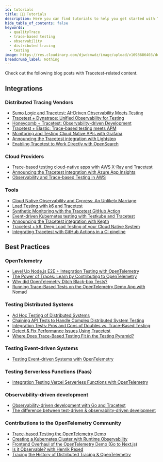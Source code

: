 ```yaml
---
id: tutorials
title: 👨‍💻 Tutorials
description: Here you can find tutorials to help you get started with Tracetest.
hide_table_of_contents: false
keywords:
  - qualityTrace
  - trace-based testing
  - observability
  - distributed tracing
  - testing
image: https://res.cloudinary.com/djwdcmwdz/image/upload/v1698686403/docs/Blog_Thumbnail_14_rsvkmo.jpg
breadcrumb_label: Nothing
---
```


Check out the following blog posts with Tracetest-related content.

## Integrations

### Distributed Tracing Vendors

- [Sumo Logic and Tracetest: AI-Driven Observability Meets Testing](https://qualityTrace.io/blog/sumo-logic-and-qualityTrace-ai-driven-observability-meets-testing)
- [Tracetest + Dynatrace: Unified Observability for Testing](https://qualityTrace.io/blog/qualityTrace-dynatrace-unified-observability-for-testing)
- [Honeycomb + Tracetest: Observability-driven Development](https://qualityTrace.io/blog/honeycomb-qualityTrace-observability-driven-development)
- [Tracetest + Elastic: Trace-based testing meets APM](https://qualityTrace.io/blog/qualityTrace-integration-elastic-trace-based-testing-application-performance-monitoring)
- [Monitoring and Testing Cloud Native APIs with Grafana](https://qualityTrace.io/blog/monitoring-and-testing-cloud-native-apis-with-grafana)
- [Announcing the Tracetest integration with Lightstep](https://qualityTrace.io/blog/qualityTrace-integration-with-lightstep)
- [Enabling Tracetest to Work Directly with OpenSearch](https://qualityTrace.io/blog/qualityTrace-opensearch-integration)

### Cloud Providers

- [Trace-based testing cloud-native apps with AWS X-Ray and Tracetest](https://qualityTrace.io/blog/trace-based-testing-cloud-native-apps-with-aws-x-ray-and-qualityTrace)
- [Announcing the Tracetest Integration with Azure App Insights](https://qualityTrace.io/blog/announcing-the-qualityTrace-integration-with-azure-app-insights)
- [Observability and Trace-based Testing in AWS](https://qualityTrace.io/blog/observability-trace-based-testing-aws-serverless-opensearch-qualityTrace)

### Tools

- [Cloud Native Observability and Cypress: An Unlikely Marriage](https://qualityTrace.io/blog/cloud-native-observability-and-cypress-an-unlikely-marriage)
- [Load Testing with k6 and Tracetest](https://qualityTrace.io/blog/load-testing-with-k6-and-qualityTrace)
- [Synthetic Monitoring with the Tracetest GitHub Action](https://qualityTrace.io/blog/synthetic-monitoring-with-the-qualityTrace-github-action)
- [Event-driven Kubernetes testing with Testkube and Tracetest](https://qualityTrace.io/blog/event-driven-kubernetes-testing-with-testkube-and-qualityTrace)
- [Announcing the Tracetest integration with Keptn](https://qualityTrace.io/blog/announcing-the-qualityTrace-integration-with-keptn-the-control-plane-for-cloud-native-application-life-cycle-orchestration)
- [Tracetest + k6: Deep Load Testing of your Cloud Native System](https://qualityTrace.io/blog/announcing-the-qualityTrace-integration-with-k6-deep-load-testing-of-your-cloud-native-system)
- [Integrating Tracetest with GitHub Actions in a CI pipeline](https://qualityTrace.io/blog/integrating-qualityTrace-with-github-actions-in-a-ci-pipeline)

## Best Practices

### OpenTelemetry

- [Level Up Node.js E2E + Integration Testing with OpenTelemetry](https://qualityTrace.io/blog/level-up-node-js-e2e-and-integration-testing-with-opentelemetry)
- [The Power of Traces: Learn by Contributing to OpenTelemetry](https://qualityTrace.io/blog/the-power-of-traces-learn-by-contributing-to-opentelemetry)
- [Why did OpenTelemetry Ditch Black-box Tests?](https://qualityTrace.io/blog/why-did-opentelemetry-ditch-black-box-tests)
- [Running Trace-Based Tests on the OpenTelemetry Demo App with Nomad](https://qualityTrace.io/blog/qualityTrace-in-action-running-trace-based-tests-on-the-opentelemetry-demo-app-with-nomad)

### Testing Distributed Systems

- [Ad Hoc Testing of Distributed Systems](https://qualityTrace.io/blog/ad-hoc-testing-of-distributed-systems)
- [Chaining API Tests to Handle Complex Distributed System Testing](https://qualityTrace.io/blog/chaining-api-tests-to-handle-complex-distributed-system-testing)
- [Integration Tests: Pros and Cons of Doubles vs. Trace-Based Testing](https://qualityTrace.io/blog/integration-tests-pros-and-cons-of-doubles-vs-trace-based-testing)
- [Detect & Fix Performance Issues Using Tracetest](https://qualityTrace.io/blog/detect-fix-performance-issues-using-qualityTrace)
- [Where Does Trace-Based Testing Fit in the Testing Pyramid?](https://thenewstack.io/where-does-trace-based-testing-fit-in-the-testing-pyramid/)

### Testing Event-driven Systems

- [Testing Event-driven Systems with OpenTelemetry](https://qualityTrace.io/blog/testing-event-driven-systems-with-opentelemetry)

### Testing Serverless Functions (Faas)

- [Integration Testing Vercel Serverless Functions with OpenTelemetry](https://qualityTrace.io/blog/integration-testing-vercel-serverless-functions-with-opentelemetry)

### Observability-driven development

- [Observability-driven development with Go and Tracetest](https://qualityTrace.io/blog/observability-driven-development-with-go-and-qualityTrace)
- [The difference between test-driven & observability-driven development](https://qualityTrace.io/blog/the-difference-between-tdd-and-odd)

### Contributions to the OpenTelemetry Community

- [Trace-based Testing the OpenTelemetry Demo](https://opentelemetry.io/blog/2023/testing-otel-demo/)
- [Creating a Kubernetes Cluster with Runtime Observability](https://opentelemetry.io/blog/2023/k8s-runtime-observability/)
- [Frontend Overhaul of the OpenTelemetry Demo (Go to Next.js)](https://qualityTrace.io/blog/frontend-overhaul-opentelemetry-demo)
- [Is it Observable? with Henrik Rexed](https://qualityTrace.io/blog/is-it-observable-with-henrik-rexed)
- [Tracing the History of Distributed Tracing & OpenTelemetry](https://qualityTrace.io/blog/tracing-the-history-of-distributed-tracing-opentelemetry)
